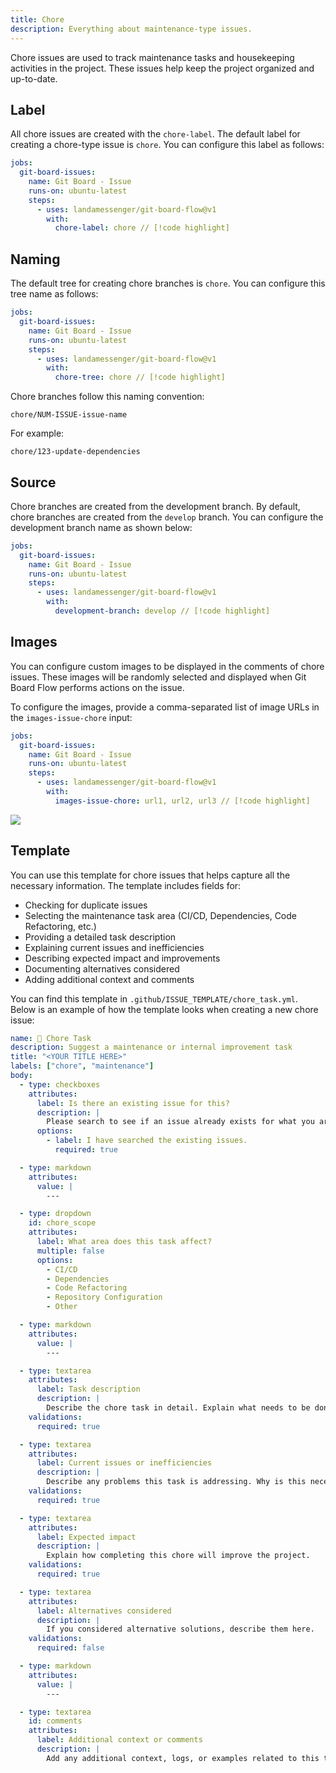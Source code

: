 ```yaml
---
title: Chore
description: Everything about maintenance-type issues.
---
```


Chore issues are used to track maintenance tasks and housekeeping activities in the project. These issues help keep the project organized and up-to-date.

## Label

All chore issues are created with the `chore-label`. The default label for creating a chore-type issue is `chore`. You can configure this label as follows:

```yml
jobs:
  git-board-issues:
    name: Git Board - Issue
    runs-on: ubuntu-latest
    steps:
      - uses: landamessenger/git-board-flow@v1
        with:
          chore-label: chore // [!code highlight]
```

## Naming

The default tree for creating chore branches is `chore`. You can configure this tree name as follows:

```yml
jobs:
  git-board-issues:
    name: Git Board - Issue
    runs-on: ubuntu-latest
    steps:
      - uses: landamessenger/git-board-flow@v1
        with:
          chore-tree: chore // [!code highlight]
```

Chore branches follow this naming convention:

```
chore/NUM-ISSUE-issue-name
```

For example:
```
chore/123-update-dependencies
```

## Source

Chore branches are created from the development branch. By default, chore branches are created from the `develop` branch. You can configure the development branch name as shown below:

```yml
jobs:
  git-board-issues:
    name: Git Board - Issue
    runs-on: ubuntu-latest
    steps:
      - uses: landamessenger/git-board-flow@v1
        with:
          development-branch: develop // [!code highlight]
```

## Images

You can configure custom images to be displayed in the comments of chore issues. These images will be randomly selected and displayed when Git Board Flow performs actions on the issue.

To configure the images, provide a comma-separated list of image URLs in the `images-issue-chore` input:

```yml
jobs:
  git-board-issues:
    name: Git Board - Issue
    runs-on: ubuntu-latest
    steps:
      - uses: landamessenger/git-board-flow@v1
        with:
          images-issue-chore: url1, url2, url3 // [!code highlight]
```

<Image zoom src="https://media2.giphy.com/media/v1.Y2lkPTc5MGI3NjExeHNrY2JseXlwNmY3bTI2aDd3eXp4N2pjMHJtNDBiYWg3OHE3Zmd5aCZlcD12MV9pbnRlcm5hbF9naWZfYnlfaWQmY3Q9Zw/ROlbnsc7aCIL6Icq6h/giphy.gif" />

## Template

You can use this template for chore issues that helps capture all the necessary information. The template includes fields for:

- Checking for duplicate issues
- Selecting the maintenance task area (CI/CD, Dependencies, Code Refactoring, etc.)
- Providing a detailed task description
- Explaining current issues and inefficiencies
- Describing expected impact and improvements
- Documenting alternatives considered
- Adding additional context and comments

You can find this template in `.github/ISSUE_TEMPLATE/chore_task.yml`. Below is an example of how the template looks when creating a new chore issue:

```yml
name: 🔧 Chore Task
description: Suggest a maintenance or internal improvement task
title: "<YOUR TITLE HERE>"
labels: ["chore", "maintenance"]
body:
  - type: checkboxes
    attributes:
      label: Is there an existing issue for this?
      description: |
        Please search to see if an issue already exists for what you are proposing.
      options:
        - label: I have searched the existing issues.
          required: true

  - type: markdown
    attributes:
      value: |
        ---

  - type: dropdown
    id: chore_scope
    attributes:
      label: What area does this task affect?
      multiple: false
      options:
        - CI/CD
        - Dependencies
        - Code Refactoring
        - Repository Configuration
        - Other

  - type: markdown
    attributes:
      value: |
        ---

  - type: textarea
    attributes:
      label: Task description
      description: |
        Describe the chore task in detail. Explain what needs to be done and why.
    validations:
      required: true

  - type: textarea
    attributes:
      label: Current issues or inefficiencies
      description: |
        Describe any problems this task is addressing. Why is this necessary?
    validations:
      required: true

  - type: textarea
    attributes:
      label: Expected impact
      description: |
        Explain how completing this chore will improve the project.
    validations:
      required: true

  - type: textarea
    attributes:
      label: Alternatives considered
      description: |
        If you considered alternative solutions, describe them here.
    validations:
      required: false

  - type: markdown
    attributes:
      value: |
        ---

  - type: textarea
    id: comments
    attributes:
      label: Additional context or comments
      description: |
        Add any additional context, logs, or examples related to this task.
```